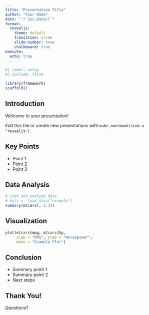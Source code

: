 ```yaml
---
title: "Presentation Title"
author: "Your Name"
date: "`r Sys.Date()`"
format:
  revealjs:
    theme: default
    transition: slide
    slide-number: true
    chalkboard: true
execute:
  echo: true
---
```


```r
#| label: setup
#| include: false

library(framework)
scaffold()
```

## Introduction

Welcome to your presentation!

Edit this file or create new presentations with `make_notebook(stub = "revealjs")`.

## Key Points

- Point 1
- Point 2
- Point 3

## Data Analysis

```r
# Load and analyze data
# data <- load_data("example")
summary(mtcars[, 1:3])
```

## Visualization

```r
plot(mtcars$mpg, mtcars$hp,
     xlab = "MPG", ylab = "Horsepower",
     main = "Example Plot")
```

## Conclusion

- Summary point 1
- Summary point 2
- Next steps

## Thank You!

Questions?
